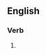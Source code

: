 {{also|commémorâtes}}
==English==

===Verb===
{{head|en|verb form}}

# {{en-third-person singular of|commemorate}}